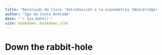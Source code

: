 ```yaml
--- 
title: "Resolução do livro 'Introducción a la econometría (Wooldridge)'"
author: "Igo da Costa Andrade"
date: "`r Sys.Date()`"
site: bookdown::bookdown_site
---
```


# Down the rabbit-hole

